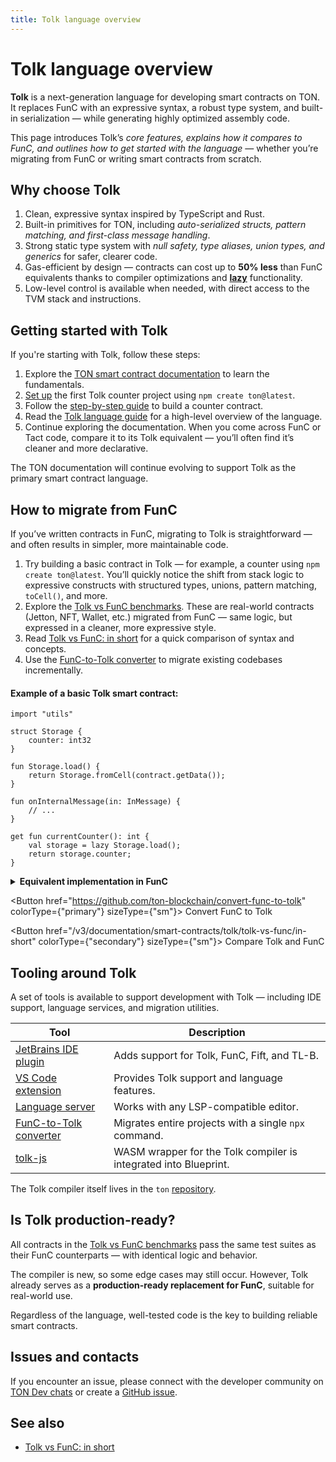```yaml
---
title: Tolk language overview
---
```



# Tolk language overview

**Tolk** is a next-generation language for developing smart contracts on TON. It replaces FunC with an expressive syntax, a robust type system, and built-in serialization — while generating highly optimized assembly code.

This page introduces Tolk’s _core features, explains how it compares to FunC, and outlines how to get started with the language_ — whether you’re migrating from FunC or writing smart contracts from scratch.

## Why choose Tolk

1. Clean, expressive syntax inspired by TypeScript and Rust.
2. Built-in primitives for TON, including _auto-serialized structs, pattern matching, and first-class message handling_.
3. Strong static type system with _null safety, type aliases, union types, and generics_ for safer, clearer code.
4. Gas-efficient by design — contracts can cost up to **50% less** than FunC equivalents thanks to compiler optimizations and **[lazy](/v3/documentation/smart-contracts/tolk/tolk-vs-func/lazy-loading)** functionality.
5. Low-level control is available when needed, with direct access to the TVM stack and instructions.

## Getting started with Tolk

If you're starting with Tolk, follow these steps:

1. Explore the [TON smart contract documentation](/v3/documentation/smart-contracts/overview) to learn the fundamentals.
2. [Set up](/v3/documentation/smart-contracts/tolk/environment-setup.mdx) the first Tolk counter project using
`npm create ton@latest`.
3. Follow the [step-by-step guide](/v3/documentation/smart-contracts/tolk/counter-smart-contract.mdx) to build a counter contract.
4. Read the [Tolk language guide](/v3/documentation/smart-contracts/tolk/language-guide.mdx) for a high-level overview of the language.
5. Continue exploring the documentation. When you come across FunC or Tact code, compare it to its Tolk equivalent — you’ll often find it’s cleaner and more declarative.

The TON documentation will continue evolving to support Tolk as the primary smart contract language.

## How to migrate from FunC

If you’ve written contracts in FunC, migrating to Tolk is straightforward — and often results in simpler, more maintainable code.

1. Try building a basic contract in Tolk — for example, a counter using `npm create ton@latest`. You’ll quickly notice the shift from stack logic to expressive constructs with structured types, unions, pattern matching, `toCell()`, and more.
2. Explore the [Tolk vs FunC benchmarks](https://github.com/ton-blockchain/tolk-bench). These are real-world contracts (Jetton, NFT, Wallet, etc.) migrated from FunC — same logic, but expressed in a cleaner, more expressive style.
3. Read [Tolk vs FunC: in short](/v3/documentation/smart-contracts/tolk/tolk-vs-func/in-short) for a quick comparison of syntax and concepts.
4. Use the [FunC-to-Tolk converter](https://github.com/ton-blockchain/convert-func-to-tolk) to migrate existing codebases incrementally.

#### Example of a basic Tolk smart contract:

```text
import "utils"

struct Storage {
    counter: int32
}

fun Storage.load() {
    return Storage.fromCell(contract.getData());
}

fun onInternalMessage(in: InMessage) {
    // ...
}

get fun currentCounter(): int {
    val storage = lazy Storage.load();
    return storage.counter;
}
```

<details>
  <summary><b>Equivalent implementation in FunC</b></summary>

  ```text
  #include "utils.fc";

  global int ctx_counter;

  int load_data() impure {
    slice cs = get_data().begin_parse();
    ctx_counter = cs~load_uint(32);
  }

  () recv_internal(int msg_value, cell msg_full, slice msg_body) impure {
    slice cs = msg_full.begin_parse();
    int flags = cs~load_uint(4);
    if (flags & 1) {
      return ();
    }
    ...
  }

  int currentCounter() method_id {
    load_data(); ;; fills global variables
    return ctx_counter;
  }
  ```
</details>

<Button href="https://github.com/ton-blockchain/convert-func-to-tolk" colorType={"primary"} sizeType={"sm"}>
  Convert FunC to Tolk
</Button>

<Button href="/v3/documentation/smart-contracts/tolk/tolk-vs-func/in-short" colorType={"secondary"} sizeType={"sm"}>
  Compare Tolk and FunC
</Button>


## Tooling around Tolk

A set of tools is available to support development with Tolk — including IDE support, language services, and migration utilities.

<table style={{ width: "100%", tableLayout: "fixed" }}>
  <thead>
  <tr>
    <th style={{ width: "32%" }}>Tool</th>
    <th style={{ width: "68%" }}>Description</th>
  </tr>
  </thead>
  <tbody>
  <tr>
    <td><a href="https://github.com/ton-blockchain/intellij-ton">JetBrains IDE plugin</a></td>
    <td>Adds support for Tolk, FunC, Fift, and TL-B.</td>
  </tr>
  <tr>
    <td><a href="https://github.com/ton-blockchain/ton-language-server">VS Code extension</a></td>
    <td>Provides Tolk support and language features.</td>
  </tr>
  <tr>
    <td><a href="https://github.com/ton-blockchain/ton-language-server">Language server</a></td>
    <td>Works with any LSP-compatible editor.</td>
  </tr>
  <tr>
    <td><a href="https://github.com/ton-blockchain/convert-func-to-tolk">FunC-to-Tolk converter</a></td>
    <td>Migrates entire projects with a single <code>npx</code> command.</td>
  </tr>
  <tr>
    <td><a href="https://github.com/ton-blockchain/tolk-js">tolk-js</a></td>
    <td>WASM wrapper for the Tolk compiler is integrated into Blueprint.</td>
  </tr>
  </tbody>
</table>

The Tolk compiler itself lives in the `ton` [repository](https://github.com/ton-blockchain/ton).


## Is Tolk production-ready?

All contracts in the [Tolk vs FunC benchmarks](https://github.com/ton-blockchain/tolk-bench) pass the same test suites as their FunC counterparts — with identical logic and behavior.

The compiler is new, so some edge cases may still occur. However, Tolk already serves as a **production-ready replacement for FunC**, suitable for real-world use.

Regardless of the language, well-tested code is the key to building reliable smart contracts.

## Issues and contacts

If you encounter an issue, please connect with the developer community on [TON Dev chats](https://t.me/addlist/1r5Vcb8eljk5Yzcy) or create a [GitHub issue](https://github.com/ton-community/ton-docs/issues).

## See also

- [Tolk vs FunC: in short](/v3/documentation/smart-contracts/tolk/tolk-vs-func/in-short)

<Feedback />
